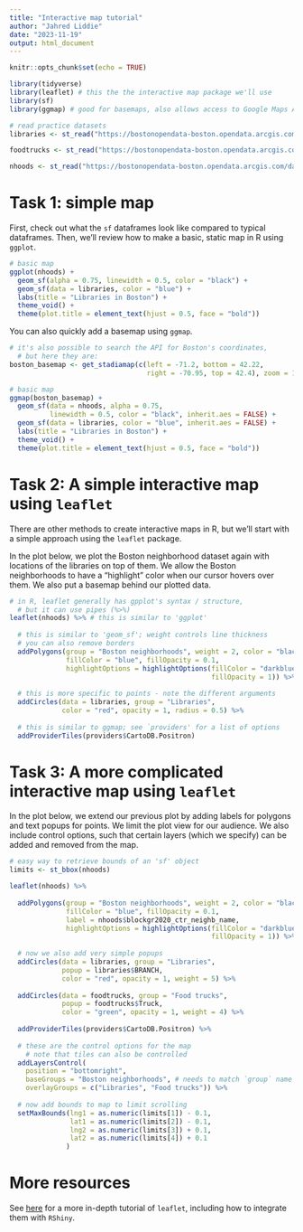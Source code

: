 ```yaml
---
title: "Interactive map tutorial"
author: "Jahred Liddie"
date: "2023-11-19"
output: html_document
---
```


```r
knitr::opts_chunk$set(echo = TRUE)

library(tidyverse)
library(leaflet) # this the the interactive map package we'll use
library(sf)
library(ggmap) # good for basemaps, also allows access to Google Maps API

# read practice datasets
libraries <- st_read("https://bostonopendata-boston.opendata.arcgis.com/datasets/boston::public-libraries.geojson?where=1=1&outSR=%7B%22latestWkid%22%3A2249%2C%22wkid%22%3A102686%7D")

foodtrucks <- st_read("https://bostonopendata-boston.opendata.arcgis.com/datasets/boston::food-truck-schedule.geojson?where=1=1&outSR=%7B%22latestWkid%22%3A3857%2C%22wkid%22%3A102100%7D")

nhoods <- st_read("https://bostonopendata-boston.opendata.arcgis.com/datasets/boston::boston-neighborhood-boundaries-approximated-by-2020-census-block-groups.geojson?where=1=1&outSR=%7B%22latestWkid%22%3A2249%2C%22wkid%22%3A102686%7D")

```

# Task 1: simple map

First, check out what the `sf` dataframes look like compared to typical dataframes. Then, we'll review how to make a basic, static map in R using `ggplot`.

```r

# basic map
ggplot(nhoods) +
  geom_sf(alpha = 0.75, linewidth = 0.5, color = "black") +
  geom_sf(data = libraries, color = "blue") +
  labs(title = "Libraries in Boston") +
  theme_void() +
  theme(plot.title = element_text(hjust = 0.5, face = "bold"))


```

You can also quickly add a basemap using `ggmap`.

```r
# it's also possible to search the API for Boston's coordinates, 
  # but here they are:
boston_basemap <- get_stadiamap(c(left = -71.2, bottom = 42.22, 
                                  right = -70.95, top = 42.4), zoom = 12)

# basic map
ggmap(boston_basemap) +
  geom_sf(data = nhoods, alpha = 0.75, 
          linewidth = 0.5, color = "black", inherit.aes = FALSE) +
  geom_sf(data = libraries, color = "blue", inherit.aes = FALSE) +
  labs(title = "Libraries in Boston") +
  theme_void() +
  theme(plot.title = element_text(hjust = 0.5, face = "bold"))

```

# Task 2: A simple interactive map using `leaflet`

There are other methods to create interactive maps in R, but we'll start with a simple approach using the `leaflet` package.

In the plot below, we plot the Boston neighborhood dataset again with locations of the libraries on top of them. We allow the Boston neighborhoods to have a "highlight" color when our cursor hovers over them. We also put a basemap behind our plotted data.

```r

# in R, leaflet generally has gpplot's syntax / structure, 
  # but it can use pipes (%>%)
leaflet(nhoods) %>% # this is similar to 'ggplot' 
  
  # this is similar to 'geom_sf'; weight controls line thickness
  # you can also remove borders
  addPolygons(group = "Boston neighborhoods", weight = 2, color = "black", 
              fillColor = "blue", fillOpacity = 0.1,
              highlightOptions = highlightOptions(fillColor = "darkblue", 
                                                  fillOpacity = 1)) %>%
  
  # this is more specific to points - note the different arguments
  addCircles(data = libraries, group = "Libraries",
             color = "red", opacity = 1, radius = 0.5) %>%
  
  # this is similar to ggmap; see `providers' for a list of options
  addProviderTiles(providers$CartoDB.Positron)

```

# Task 3: A more complicated interactive map using `leaflet`

In the plot below, we extend our previous plot by adding labels for polygons and text popups for points. We limit the plot view for our audience. We also include control options, such that certain layers (which we specify) can be added and removed from the map.

```r

# easy way to retrieve bounds of an 'sf' object
limits <- st_bbox(nhoods)

leaflet(nhoods) %>% 
  
  addPolygons(group = "Boston neighborhoods", weight = 2, color = "black", 
              fillColor = "blue", fillOpacity = 0.1,
              label = nhoods$blockgr2020_ctr_neighb_name,
              highlightOptions = highlightOptions(fillColor = "darkblue", 
                                                  fillOpacity = 1)) %>%
  
  # now we also add very simple popups
  addCircles(data = libraries, group = "Libraries",
             popup = libraries$BRANCH,
             color = "red", opacity = 1, weight = 5) %>%
  
  addCircles(data = foodtrucks, group = "Food trucks",
             popup = foodtrucks$Truck,
             color = "green", opacity = 1, weight = 4) %>%
  
  addProviderTiles(providers$CartoDB.Positron) %>%
  
  # these are the control options for the map
    # note that tiles can also be controlled
  addLayersControl(
    position = "bottomright",
    baseGroups = "Boston neighborhoods", # needs to match `group` name above
    overlayGroups = c("Libraries", "Food trucks")) %>%
  
  # now add bounds to map to limit scrolling
  setMaxBounds(lng1 = as.numeric(limits[1]) - 0.1,
               lat1 = as.numeric(limits[2]) - 0.1,
               lng2 = as.numeric(limits[3]) + 0.1,
               lat2 = as.numeric(limits[4]) + 0.1
              )

```

# More resources

See [here](https://rstudio.github.io/leaflet/) for a more in-depth tutorial of `leaflet`, including how to integrate them with `RShiny`.
